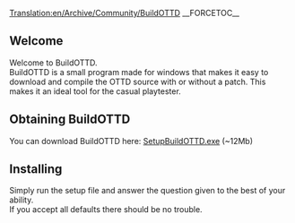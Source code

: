 [[Translation:en/Archive/Community/BuildOTTD]]
__FORCETOC__

== Welcome ==
Welcome to BuildOTTD.<br>
BuildOTTD is a small program made for windows that makes it easy to download and compile the OTTD source with or without a patch.
This makes it an ideal tool for the casual playtester.

== Obtaining BuildOTTD ==
You can download BuildOTTD here: [http://rapidshare.com/files/31876033/SetupBuildOTTD.exe.html SetupBuildOTTD.exe] (~12Mb)

== Installing ==
Simply run the setup file and answer the question given to the best of your ability.<br>
If you accept all defaults there should be no trouble.
{{en/Warning|Always choose a path without spaces in it.<br> This is a limitation in the underlying tools used by BuildOTTD.}}